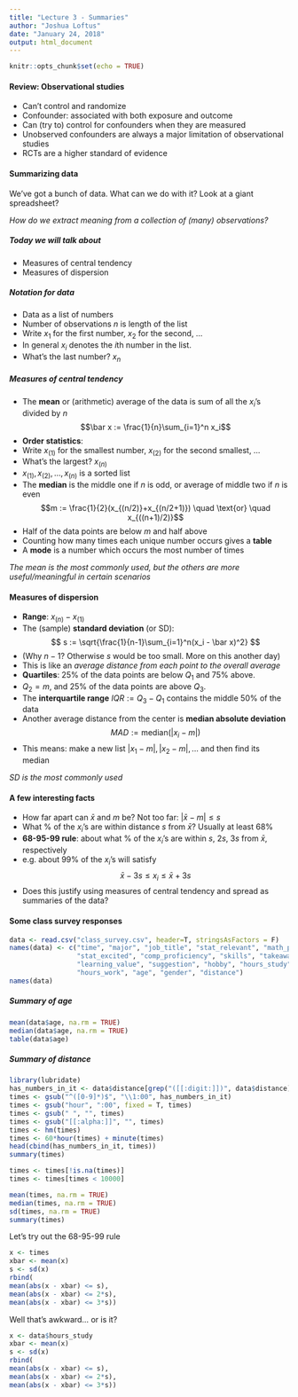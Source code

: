 ```yaml
---
title: "Lecture 3 - Summaries"
author: "Joshua Loftus"
date: "January 24, 2018"
output: html_document
---
```


```r
knitr::opts_chunk$set(echo = TRUE)
```

#### Review: Observational studies

- Can't control and randomize
- Confounder: associated with both exposure and outcome
- Can (try to) control for confounders when they are measured
- Unobserved confounders are always a major limitation of observational studies
- RCTs are a higher standard of evidence

#### Summarizing data

We've got a bunch of data. What can we do with it? Look at a giant spreadsheet?

*How do we extract meaning from a collection of (many) observations?*

##### Today we will talk about

- Measures of central tendency
- Measures of dispersion

##### Notation for data

- Data as a list of numbers
- Number of observations $n$ is length of the list
- Write $x_1$ for the first number, $x_2$ for the second, ...
- In general $x_i$ denotes the $i$th number in the list.
- What's the last number? $x_n$

##### Measures of central tendency 

- The **mean** or (arithmetic) average of the data is sum of all the $x_i$'s divided by $n$
$$\bar x := \frac{1}{n}\sum_{i=1}^n x_i$$
- **Order statistics**:
- Write $x_{(1)}$ for the smallest number, $x_{(2)}$ for the second smallest, ...
- What's the largest? $x_{(n)}$
- $x_{(1)}, x_{(2)}, \ldots, x_{(n)}$ is a sorted list
- The **median** is the middle one if $n$ is odd, or average of middle two if $n$ is even
$$m := \frac{1}{2}(x_{(n/2)}+x_{(n/2+1)}) \quad \text{or} \quad x_{((n+1)/2)}$$
- Half of the data points are below $m$ and half above
- Counting how many times each unique number occurs gives a **table**
- A **mode** is a number which occurs the most number of times

*The mean is the most commonly used, but the others are more useful/meaningful in certain scenarios*

#### Measures of dispersion

- **Range**: $x_{(n)} - x_{(1)}$
- The (sample) **standard deviation** (or SD):
$$
s := \sqrt{\frac{1}{n-1}\sum_{i=1}^n(x_i - \bar x)^2}
$$
- (Why $n-1$? Otherwise $s$ would be too small. More on this another day)
- This is like an *average distance from each point to the overall average*
- **Quartiles**: 25% of the data points are below $Q_1$ and 75% above.
- $Q_2 = m$, and 25% of the data points are above $Q_3$.
- The **interquartile range** $IQR := Q_3 - Q_1$ contains the middle 50% of the data
- Another average distance from the center is **median absolute deviation**
$$
MAD := \text{median}(|x_i - m|)
$$
- This means: make a new list $|x_1 - m|, |x_2 - m|, ...$ and then find its median

*SD is the most commonly used*

#### A few interesting facts

- How far apart can $\bar x$ and $m$ be? Not too far: $| \bar x - m| \leq s$
- What % of the $x_i$'s are within distance $s$ from $\bar x$? Usually at least 68%
- **68-95-99 rule**: about what % of the $x_i$'s are within $s$, $2s$, $3s$ from $\bar x$, respectively
- e.g. about 99% of the $x_i$'s will satisfy
$$
\bar x - 3s \leq x_i \leq \bar x + 3s
$$
- Does this justify using measures of central tendency and spread as summaries of the data?

#### Some class survey responses

```r
data <- read.csv("class_survey.csv", header=T, stringsAsFactors = F)
names(data) <- c("time", "major", "job_title", "stat_relevant", "math_proficiency",
                 "stat_excited", "comp_proficiency", "skills", "takeaway", "topics",
                 "learning_value", "suggestion", "hobby", "hours_study", "hours_play",
                 "hours_work", "age", "gender", "distance")
names(data)
```

##### Summary of age

```r
mean(data$age, na.rm = TRUE)
median(data$age, na.rm = TRUE)
table(data$age)
```

##### Summary of distance

```r
library(lubridate)
has_numbers_in_it <- data$distance[grep("([[:digit:]])", data$distance)]
times <- gsub("^([0-9]*)$", "\\1:00", has_numbers_in_it)
times <- gsub("hour", ":00", fixed = T, times)
times <- gsub(" ", "", times)
times <- gsub("[[:alpha:]]", "", times)
times <- hm(times)
times <- 60*hour(times) + minute(times)
head(cbind(has_numbers_in_it, times))
summary(times)
```

```r
times <- times[!is.na(times)]
times <- times[times < 10000]
```

```r
mean(times, na.rm = TRUE)
median(times, na.rm = TRUE)
sd(times, na.rm = TRUE)
summary(times)
```

Let's try out the 68-95-99 rule

```r
x <- times
xbar <- mean(x)
s <- sd(x)
rbind(
mean(abs(x - xbar) <= s),
mean(abs(x - xbar) <= 2*s),
mean(abs(x - xbar) <= 3*s))
```

Well that's awkward... or is it?

```r
x <- data$hours_study
xbar <- mean(x)
s <- sd(x)
rbind(
mean(abs(x - xbar) <= s),
mean(abs(x - xbar) <= 2*s),
mean(abs(x - xbar) <= 3*s))
```